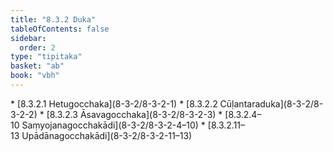 ```yaml
---
title: "8.3.2 Duka"
tableOfContents: false
sidebar:
  order: 2
type: "tipitaka"
basket: "ab"
book: "vbh"
---
```



<DynamicBreadcrumb />



<TableOfContents book="vbh" section="8.3.2">
* [8.3.2.1 Hetugocchaka](8-3-2/8-3-2-1)
* [8.3.2.2 Cūḷantaraduka](8-3-2/8-3-2-2)
* [8.3.2.3 Āsavagocchaka](8-3-2/8-3-2-3)
* [8.3.2.4–10 Saṃyojanagocchakādi](8-3-2/8-3-2-4–10)
* [8.3.2.11–13 Upādānagocchakādi](8-3-2/8-3-2-11–13)
</TableOfContents>